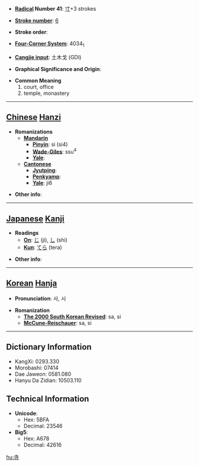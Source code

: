 * '''[[Wiktionary:Chinese radical index| Radical]] Number 41''': [[Wiktionary:Chinese radical index 寸|寸]]+3 strokes

* '''[[Wiktionary:Chinese total strokes index|Stroke number]]''': [[Wiktionary:Chinese total strokes index 6|6]]

* '''Stroke order''': 

* '''[[Wiktionary:Chinese four corner index|Four-Corner System]]''': 4034<sub>1</sub>

* '''[[Wiktionary:Chinese Cangjie index|Cangjie input]]''': 土木戈 (GDI)

* '''Graphical Significance and Origin''': 

* '''Common Meaning'''
*#court, office
*# temple, monastery


----

== [[Chinese]] [[Hanzi]] ==

* '''Romanizations'''
** '''[[Mandarin]]'''
*** '''[[Pinyin]]''': sì (si4)
*** '''[[Wade-Giles]]''': ssu<sup>4</sup>
*** '''[[Yale]]''': 
** '''[[Cantonese]]'''
*** '''[[Jyutping]]''':
*** '''[[Penkyamp]]''': 
*** '''[[Yale]]''': ji6

* '''Other info''': 

----

== [[Japanese]] [[Kanji]] ==

* '''Readings'''
** '''[[On]]''': [[じ]] (ji), [[し]] (shi)
** '''[[Kun]]''': [[てら]] (tera)

* '''Other info''':  

----

== [[Korean]] [[Hanja]] ==

* '''Pronunciation''': 사, 시

* '''Romanization'''
** '''[[The 2000 South Korean Revised Romanization|The 2000 South Korean Revised]]''': sa, si
** '''[[McCune-Reischauer]]''': sa, si

----

== Dictionary Information ==

* KangXi: 0293.330
* Morobashi: 07414
* Dae Jaweon: 0581.080
* Hanyu Da Zidian: 10503.110

== Technical Information ==

* '''Unicode''':
** Hex: 5BFA
** Decimal: 23546
* '''Big5''':
** Hex: A678
** Decimal: 42616

[[hu:寺]]